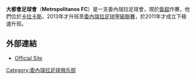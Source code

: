 {{unreferenced|time=2015-03-29T15:47:32+00:00}}
{{Football club infobox
| clubname   = 大都會FC<br /> Metropolitanos
| image      = 
| fullname   = Metropolitanos Fútbol Club
| nickname   = Los Violetas
| founded    = 3-8-2011 
| ground     = [[伊利亞迪球場|伊利亞迪球場]]
| capacity   = 15,000
| chairman   = Mariano Díaz Ramírez
| manager    = Hugo Savarese
| league     = [[委內瑞拉足球甲級聯賽|委內瑞拉足球甲級聯賽]]
| season     = 2019
| position   = 總成績，第 7 位
}}

'''大都會足球會'''（'''Metropolitanos FC'''）是一支委內瑞拉足球會，現於[[委超|委超]]作賽，他們位於[[卡拉卡斯|卡拉卡斯]]，2013年才升班至[[委內瑞拉足球甲級聯賽|委內瑞拉足球甲級聯賽]]，於2011年才成立下極速升班。

== 外部連結 ==
*[http://www.metropolitanosfc.com Official Site] {{Wayback|url=http://www.metropolitanosfc.com/ |date=20201101114954 }}

{{fc-stub}}

[[Category:委內瑞拉足球俱乐部|Category:委內瑞拉足球俱乐部]]